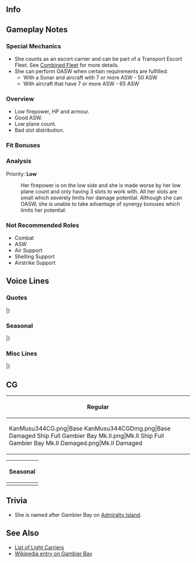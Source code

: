 ==Info==
{{KanmusuInfo|ID=344}}
{{KanmusuInfo|ID=344a}}
{{KanmusuInfo|ID=458}}

==Gameplay Notes==
===Special Mechanics===
* She counts as an escort carrier and can be part of a Transport Escort Fleet. See [[Combined Fleet]] for more details.
* She can perform OASW when certain requirements are fulfilled:
** With a Sonar and aircraft with 7 or more ASW - 50 ASW
** With aircraft that have 7 or more ASW - 65 ASW

===Overview===
* Low firepower, HP and armour.
* Good ASW.
* Low plane count.
* Bad slot distribution.

===Fit Bonuses===
{{:{{BASEPAGENAME}}/Equipment Bonuses}}
{{clear}}

===Analysis===
Priority: '''Low'''
: Her firepower is on the low side and she is made worse by her low plane count and only having 3 slots to work with. All her slots are small which severely limits her damage potential. Although she can OASW, she is unable to take advantage of synergy bonuses which limits her potential.

===Not Recommended Roles===
* Combat
* ASW
* Air Support
* Shelling Support
* Airstrike Support

==Voice Lines==
===Quotes===
{{ShipquoteHeader}}
{{ShipquoteKai
| scenario    =Introduction
| origin      = It's a pleasure to meet you. My name is Gambier Bay... ふわぁ！う、撃たないで！ふっ…よ、よかった…
| translation = It's a pleasure to meet you. My name is Gambier Bay... fuwaa! D-Don't shoot! Whew... thank goodness...
| audio       = GambierBay-Intro.mp3
}}
{{ShipquoteKai
| scenario    =Introduction
| kai         =yes
| origin      = Good morning! Admiral, Gambier Bay元気です！はい！今日も頑張ります、きっと！
| translation = Good morning! Admiral, I'm doing well! Yes! I'll do my best today as well, for sure!
| audio       = GambierBayKai-Intro.mp3
}}
{{ShipquoteKai|scenario = Introduction|form2 = Mk.II
|origin = Good morning! Admiral, new Gambier Bay出撃可能です。はい！今日もバッチリです！Maybe.
|translation = Good morning! Admiral, the new me is ready to sortie. Yes! I'm feeling great today too! Maybe.
}}
{{ShipquoteKai
| scenario    =Library
| origin      =It's a pleasure to meet you. 私、 護衛空母Gambier Bayです。「ジープ空母」とも呼ばれた、量産型護衛空母姉妹の一隻です。
レイテ沖海戦では、日本海軍主力の栗田艦隊と遭遇、有視界水上戦での戦いとなりました。でも私、できるだけのこと、頑張ったんです！The name, "Gambier Bay" - please remember me!
| translation =It's a pleasure to meet you. I'm the escort carrier Gambier Bay. I'm one of the mass-produced escort carrier sisters<ref>''Casablanca''-class carriers alone were being produced at a rate of roughly one every two weeks by 1944.</ref>, who were also called "jeep carriers".
In the Battle of Leyte Gulf, I ended up encountering the main strength of Japan's navy, the Kurita Fleet, and engaging in surface combat within visual range. But I did the best that I could do! The name, "Gambier Bay" - please remember me!
| audio       = GambierBay-Library.mp3
}}
{{ShipquoteKai
| scenario    =Secretary 1
| origin      = H-Hello?
| translation = H-Hello?
| audio       = GambierBay-Sec1.mp3
}}
{{ShipquoteKai|scenario = Secretary 1|form2 = Mk.II
|origin = Fine!
|translation = Fine!
}}
{{ShipquoteKai
| scenario    =Secretary 2
| origin      =へ、何ですか？Catwalk?違いますってぇ！
| translation =Huh, what is it? Catwalk? No it isn't!
| audio       = GambierBay-Sec2.mp3
}}
{{ShipquoteKai|scenario = Secretary 2|form2 = Mk.II
|origin = Admiral, 何でしょう？はぁ、もちろん、了解です！I'm doing well, thanks.
|translation = Admiral, what is it? Oh, of course, understood! I'm doing well, thanks.
}}
{{ShipquoteKai
| scenario    =Secretary 3
| origin      =Admiral, 何ですか？あ、あはい！了解。I'm doing well, thanks.
| translation =Admiral, what is it? Ah, ah yes! Understood. I'm doing well, thanks.
| audio       = GambierBay-Sec3.mp3
}}
{{ShipquoteKai|scenario = Secretary 3|form2 = Mk.II
|origin = Admiral... あぁ！John, Sam! そうね、大丈夫。I'm doing well, thanks.
|translation = Admiral... Ah! John, Sam! Yes, I'm fine. I'm doing well, thanks.
}}
{{ShipquoteKai
| scenario    =Secretary Idle
| origin      =The Kurita Fleet is terrible. 無理だから。あんなのマジ無理だし。すごい怖いし、危ないし、絶対無理…
| translation =The Kurita Fleet is terrible. No way. No way I can handle that, seriously. So scary, and dangerous. There's absolutely no way...
| audio       = GambierBay-Idle.mp3
}}
{{ShipquoteKai
| scenario    =Secretary (Married)
| origin      =Admiral - あ、えっと、テイ、トクさん？Shall I bring some tea?
| translation =Admiral- ah, uhm, I mean, Admiral, sir? Shall I bring some tea?
| audio       = GambierBay-SecMarried.mp3
}}
{{ShipquoteKai
| scenario    =Wedding
| origin      =Admiral, お、お呼びでしょうか？艦種変更？もしかして、じょ、除籍？あ、あの…what? えっ、これを、私に？Really? あ、あの、あのぉ、私…
| translation =Admiral, did, did you call me? Am I being reclassified<ref>The United States Navy originally classified escort carriers as auxiliary aircraft escort vessels (AVG), then auxiliary aircraft carriers (ACV), before settling on escort aircraft carrier (CVE), highlighting a new combatant role.</ref>? Don't tell me, I'm being struck from the registry? Uh, uhm... what? Eh, this, is for me? Really? Uh, uhm, uhmmm, I...
| audio       = GambierBay-Wedding.mp3
}}
{{ShipquoteKai
| scenario    =Player's Score
| origin      =Information? は、はい！お待ちください！
| translation =Information? O-Okay! Please wait a moment!
| audio       = GambierBay-PlayerScore.mp3
}}
{{ShipquoteKai
| scenario    =Joining A Fleet
| origin      =CVE-73, Gambier Bay, しゅ、出撃します！怖すぎ！
| translation =CVE-73, Gambier Bay, s-sortieing! I'm scared!
| audio       = GambierBay-JoinFleet.mp3
}}
{{ShipquoteKai|scenario = Joining A Fleet|form2 = Mk.II
|origin = CVE-73, new Gambier Bay, 出撃します！もう、怖くなんか…ない！
|translation = CVE-73, new Gambier Bay, sortieing! I'm not... scared anymore!
}}
{{ShipquoteKai
| scenario    =Equipment 1
| origin      =Admiral, あ、あの！ Thank you so, so much!
| translation =Uh, uhm, Admiral! Thank you so, so much!
| audio       = GambierBay-Equip1.mp3
}}
{{ShipquoteKai
| scenario    =Equipment 2
| origin      =ほ～　なるほど。
| translation =Wow... I see.
| audio       = GambierBay-Equip2.mp3
}}
{{ShipquoteKai
| scenario    =Equipment 2
| kai         =yes
| origin      =これですか？なるほど！いいですね！Good!
| translation =This one? I see! This is nice! Good!
| audio       = GambierBayKai-Equip2.mp3
}}
{{ShipquoteKai|scenario = Equipment 2|form2 = Mk.II
|origin = Good! いいですね。
|translation = Good! This is nice.
}}
{{ShipquoteKai
| scenario    =Equipment 3
| origin      =I'm... not good...
| translation =I'm... not good...
| audio       = GambierBay-Equip3.mp3
}}
{{ShipquoteKai
| scenario    =Supply
| origin      =Well noted. And thank you!
| translation =Well noted. And thank you!
| audio       = GambierBay-Supply.mp3
}}
{{ShipquoteKai
| scenario    =Docking Minor
| origin      =I'm sorry. I will go back. はわわ…
| translation =I'm sorry. I will go back. Hawawa...
| audio       = GambierBay-DockMinor.mp3
}}
{{ShipquoteKai
| scenario    =Docking Major
| origin      =あぁ～、もう！無理だもん、こんなの。Admiral, can I go to the hospital for a while?
| translation =Ahhhh, jeez, I can't do anything like this! Admiral, can I go to the hospital for a while?
| audio       = GambierBay-DockMajor.mp3
}}
{{ShipquoteKai|scenario = Docking Major|form2 = Mk.II
|origin = あぁ～、もう！流石に無理だもん、こんなの。もう！Admiral, can I stay in the room?
|translation = Ah, jeez! I really can't do anything like this. Jeez! Admiral, can I stay in the room?
}}
{{ShipquoteKai
| scenario    =Construction
| origin      =A new ship was launched. よ、よかったですね。
| translation =A new ship was launched. I-Isn't that great?
| audio       = GambierBay-Construction.mp3
}}
{{ShipquoteKai
| scenario    =Return from Sortie
| origin      =The mission is completed! ふぅ…
| translation =The mission is completed! Whew...
| audio       = GambierBay-SortieReturn.mp3
}}
{{ShipquoteKai
| scenario    =Starting a Sortie
| origin      =み、皆さん、ご用意は！あ、はい、了解です！艦隊旗艦、Gambier Bay, 抜錨します！
| translation =P-Preparations, everyone! Ah, yes, roger! Fleet flagship, Gambier Bay, weighing anchor! 
| audio       = GambierBay-Sortie.mp3
}}
{{ShipquoteKai
| scenario    =Starting a Battle
| origin      =Enemy surface warship? 嫌だ！各艦、緊急戦闘配備！敵です！
| translation =Enemy surface warship? Oh no! All ships, take emergency battle positions! It's the enemy!
| audio       = GambierBay-BattleStart.mp3
}}
{{ShipquoteKai
| scenario    =Attack
| origin      =Squadron, attack!
| translation =Squadron, attack!
| audio       = GambierBay-Atk.mp3
}}
{{ShipquoteKai
| scenario    =Air Battle/ Daytime Spotting/ Night Battle Attack
| origin      =So terrible...
| translation =So terrible...
| audio       = GambierBay-NightAtk.mp3
}}
{{ShipquoteKai
| scenario    =Night Battle
| origin      =Night battle? 無理無理無理！危ないですって！
| translation =Night battle? No way, there's definitely no way! It's dangerous, I'm telling you!
| audio       = GambierBay-NightBattle.mp3
}}
{{ShipquoteKai
| scenario    =Night Battle
| kai         =yes
| origin      =Night battle? 今の私なら、行ける？いやいや、無理無理無理！やっぱり夜は駄目ですよ！
| translation =Night battle? Maybe I can do it now? No, no, there's definitely no way! I still can't handle the night after all!
| audio       = GambierBayKai-NightBattle.mp3
}}
{{ShipquoteKai|scenario = Night Battle|form2 = Mk.II
|origin = Night battle? 無理無理無理！うえぇ、じゃなくって…やってみましょうか！
|translation = Night battle? No way, there's definitely no way! Uhmm, I mean... I'll give it a shot!
}}
{{ShipquoteKai
| scenario    =MVP
| origin      =Did I help you!? Really? それならよかったです！ふぅ。大変！
| translation =Did I help you!? Really? Thank goodness then! Whew. That was tough!
| audio       = GambierBay-MVP.mp3
}}
{{ShipquoteKai
| scenario    =Minor Damage 1
| origin      =はー！撃たないで！
| translation =Ahhh! Don't shoot!
| audio       = GambierBay-MinorDmg1.mp3
}}
{{ShipquoteKai
| scenario    =Minor Damage 2
| origin      =も、もう、止めてくださいぃ！やだ！
| translation =J-Jeez, stop it already! No more!
| audio       = GambierBay-MinorDmg2.mp3
}}
{{ShipquoteKai
| scenario    =Major Damage
| origin      =こんなの、絶対無理！I am not good...
| translation =There's definitely no way I can keep going! I am not good...
| audio       = GambierBay-MajorDmg.mp3
}}
{{ShipquoteKai|scenario = Major Damage|form2 = Mk.II
|origin = こんなの、流石に絶対無理！I am not good...
|translation = I really, really can't keep going now! I am not good...
}}
{{ShipquoteKai
| scenario    =Sunk
| origin      =だかり無理だって言ったのに！こんあの…無理だもん…Cold... sadness...
| translation =I told you there was no way! I told you... this is impossible... cold... sadness...
| audio       = GambierBay-Sunk.mp3
}}
|}<references/>

{{clear}}

===Seasonal===
{{SeasonalHeaderOld}}
{{SeasonalQuote
|scenario = [[Seasonal/White_Day_2018|White Day 2018]]
|origin = これは、なんのお返しですか？あぁ、なるほど…でも、私…あぁ、来年の…了解です、私、来年がんばりますね。
|translation =	What is this in return for? Ah, I see… But, I… Ah, next year… Roger, I’ll do my best next year.
|audio = Gambier_Bay_White_Day_2018_Sec1.mp3
|notes = 
}}
{{SeasonalQuote
|scenario = [[Seasonal/Coming_of_Spring_2018|Coming of Spring 2018]]
|origin = あぁ、Taffy 3でお花見？えぇ…Kurita Fleetも？…わかりました、私、料理頑張ります。腕を奮って！
|translation =	Ah, cherry blossom viewing with Taffy 3? Eh… with the Kurita Fleet too? …I understand, I’ll do my best cooking. I’ll give it my all!
|audio = Gambier_Bay_Spring_2018_Sec1.mp3
|notes = 
}}
{{SeasonalQuote
|scenario = [[Seasonal/Fifth_Anniversary|5th Anniversary]]
|origin = 5th Anniversary。はわわ、Congratulations！おめでとうです！
|translation =	It’s the 5th Anniversary. Hawawa, congratulations! Congratulations!
|audio = Gambier_Bay_5th_Anniversary_Sec1.mp3
|notes = 
}}
{{SeasonalQuote
|scenario = [[Seasonal/Rainy_Season_2018|Rainy Season 2018]]
|origin = 「To you」ですか？みんなさんの言ってた。あぁ、違う？…やっぱり？そうですね、知ってました！えぇ、それも違う？
|translation =	“To you”? That’s what the others told me. Ah, it’s not? …It’s right? That’s right, I knew that! Eh, that’s not it either?
|audio = Gambier_Bay_Rainy_Season_2018_Sec1.mp3
|notes = 
}}
{{SeasonalQuote
|scenario = [[Seasonal/Summer_2018|Summer 2018]]
|origin = 日本の夏も暑いですね。はわわ。これは、たしかに水着が欲しくなります。あ、あれ、いいなぁ。
|translation =	Japanese summers are hot too. Hawawa. This makes me want to wear a swimsuit. H-huh, that's nice.
|audio = Gambier_Bay_Summer_2018_Sec1.mp3
|notes = 
}}
{{SeasonalQuote
|scenario = [[Seasonal/Saury_2018|Saury 2018]]
|origin = Sammy, what are you doing? ...Sanma Operation? 何それ? えぇ？えぇ？
|translation =	Sammy, what are you doing? ...A Sanma Operation? What's that? Eh? Eeh?
|audio = Gambier_Bay_Sec1_Saury_2018.mp3
|notes = 
}}
{{SeasonalQuote
|scenario = [[Seasonal/Saury_2018|Saury 2018]]
|origin = 鎮守府秋刀魚祭り。ほぉあぁー、今年はこんな感じになるですね。
|translation =	The Naval Base Saury Festival. Whoaaa, so this is how it's like this year.
|audio = Gambier_Bay_Sec2_Saury_2018.mp3
|notes = 
}}
{{SeasonalQuote
|scenario = [[Seasonal/Saury_2018|Saury 2018]]
|origin = Samも食べている？あぁ、そんなに？あまり急いで食べたら…あぁ、はい、water!
|translation =	Would you like some too, Sam? Ah, so much? If you eat that fast you'll... Ah, yes, I'll get some water!
|audio = Gambier_Bay_Sec3_Saury_2018.mp3
|notes = 
}}
{{SeasonalQuote
|scenario = [[Seasonal/Late_Autumn_2018|Late Autumn 2018]]
|origin = この秋は新しいtaskを命じられたけど…できるかな…
|translation =	I was ordered to do a new task this autumn but... I wonder if I can...
|audio = Gambier_Bay_Late_Autumn_2018_Sec1.mp3
|notes = Secretary 1
}}
{{SeasonalQuote
|scenario = [[Seasonal/Late_Autumn_2018|Late Autumn 2018]]
|origin = はぁ、これ…これ美味しいです！
|translation =	Wow, this... this is delicious!
|audio = Gambier_Bay_Late_Autumn_2018_Sec2.mp3
|notes = Secretary 2
}}
{{SeasonalQuote
|scenario = [[Seasonal/Late_Autumn_2018|Late Autumn 2018]]
|origin = はわわわぁ、この季節の音楽会…Admiral、いいですね？うわぁ。
|translation =	Wowowow, this season's concert... Admiral, isn't it great? Whoaaa.
|audio = Gambier_Bay_Late_Autumn_2018_Sec3.mp3
|notes = Secretary 3
}}
{{SeasonalQuote
|scenario = [[Seasonal/Christmas_2018|Christmas 2018]]
|origin = Christmasでしょう？楽しもなきゃ！Intrepid、これ美味しいよ。あぁ、これも。美味しい！最高！…えぇ、瑞鶴？彼女がどうしたの？えぇ！？
|translation =	It's Christmas right? We need to have some fun! Intrepid, this is delicious. Ah, this too. It's delicious! This is the best! ...Eh, Zuikaku? What's wrong with her? Eh!?
|audio = Gambier_Bay_Christmas_2018_Sec1.mp3
|notes = 
}}
{{SeasonalQuote
|scenario = [[Seasonal/New_Year_2019|New Years 2019]]
|origin = Happy New Year, Admiral!みんなさんにとって、素敵な一年になりますよに！
|translation =	Happy New Year, Admiral! I hope to have a wonderful year with everyone!	
|audio = Gambier_Bay_New_Year_2019_Sec1.mp3
|notes = 
}}
{{SeasonalQuote
|scenario = [[Seasonal/Setsubun_2019|Setsubun 2019]]
|origin = セッツブウン？いた！や、金剛、やめて！いた！うえぇ、大和まで！？いやだ、いやだ。もう、艦載機、反撃です！
|translation =	Settsubuun? Ow! St, Kongou, stop that! Ow! Eeh, you too Yamato!? I really don't like this. Jeez, air wing, counterattack!
|audio = Gambier_Bay_Setsubun_2019_Sec1.mp3
|notes = 
}}
{{SeasonalQuote
|scenario = [[Seasonal/Valentine%27s_Day_2019|Valentine's Day 2019]]
|origin = I will give you chocolate! あぁ、thank you very much.
|translation =	I will give you chocolate! Ah, thank you very much.
|audio = Gambier_Bay_Valentines_2019_Sec1.mp3
|notes = 
}}
{{SeasonalQuote
|scenario = [[Seasonal/White_Day_2019|White Day 2019]]
|origin = Yes, my chocolateのお返しですね？はわわ…Thank you very much!
|translation =	Yes, this is in return for my chocolates right? Hawawa... Thank you very much!
|audio = Gambier_Bay_White_Day_2019_Sec1.mp3
|notes = 
}}
{{SeasonalQuote
|scenario = [[Seasonal/Autumn_2019|Autumn 2019]]
|origin = えぇ？呉鎮守府？大和…長門…1YB Fleet？はぁ、むり、むり、むりー！
|translation =	Eh? Kure Naval District? Yamato... Nagato... 1YB Fleet? Ah, no way, absolutely not!!
|audio = Gambier_Bay_Autumn_2019_Sec1.mp3
|notes = Secretary 1. Kure 130th Anniversary Collaboration line.
}}
{{SeasonalQuote
|scenario = [[Seasonal/Autumn_2019|Autumn 2019]]
|origin = はぁー。えぇ、Johnston？行くの？楽しみ？Really？
|translation =	*Siigh*. Eh, Johnston? You're going? It'll be fun? Really?
|audio = Gambier_Bay_Autumn_2019_Sec2.mp3
|notes = Secretary 2. Kure 130th Anniversary Collaboration line.
}}
{{SeasonalQuote
|scenario = [[Seasonal/Seventh_Anniversary|7th Anniversary 2020]]
|origin = すごい！ついに7th Anniversary！はわわ、congratulations! 感謝ですね。
|translation =	Amazing! It's finally the 7th Anniversary! Ah, umm, congratulations! Thank you.
|audio = Gambier_Bay_7th_Anniversary_Secretary_2.mp3
|notes = Secretary 2
}}
{{SeasonalQuote
|scenario = [[Seasonal/Late_Autumn_2020|Late Autumn 2020]]
|origin = 浴衣？祭り？…なるほど。…Feel well dance then？うわぁ、なにそれ？おいしそう！はわわわ。
|translation =	Yukatas? A festival? ...I see. Shall we have a feel well dance then? Whoa, what's that? It looks good! Whoaaaa.
|audio = Gambier_Bay_Late_Autumn_2020_Secretary_1.mp3
|notes = Secretary 1
}}
{{SeasonalQuote
|scenario = [[Seasonal/Late_Autumn_2020|Late Autumn 2020]]
|origin = あたた…このseason、お腹が痛く…ぐぅ、うわぁ、頭も…うぅ〜。あぁ、Kongou！な、なんでもない！No！はわわ！
|translation =	Owowow... My stomach hurts during this season... Guh, urgh, my head too... Ugggh. Ah, Kongou! I-it's nothing! No! Whoaaa!
|audio = Gambier_Bay_Late_Autumn_2020_Secretary_3.mp3
|notes = Secretary 3
}}
{{SeasonalQuote
|scenario = [[Seasonal/Eighth_Anniversary|8th Anniversary]]
|origin = 8th Anniversary. はわわ。Congratulations! Admiral、おめでとうございます！
|translation =	It's the 8th Anniversary. Oh wow. Congratulations! Admiral, congratulations!
|audio = Gambier Bay_8th Anniversary_Secretary_1.mp3
|notes = 
}}
|}<references/>

{{clear}}

===Misc Lines===
{{SeasonalHeaderOld}}
{{SeasonalQuote
|scenario = [[Early_Fall_2018_Event|Early Fall 2018 Event]]
|origin = Task Force 77、戦場海域に到達。これより友軍を援護します！
|translation =	Task Force 77 has arrived on the battlefield. We'll now back up the friendly fleet!	
|audio = GambierBayKai-Friend_Fleet_1.mp3
|notes = Friend Fleet Line
}}
{{SeasonalQuote
|scenario = [[Spring 2019 Event]]
|origin = Task Force 77、戦場海域に到達。これより友軍を援護します。
|translation =	Task Force 77 has arrived at the operational area. We'll now support the allied forces.
|audio = Gambier_BayKai-Friend_Fleet_1.mp3
|notes = Friend Fleet Line
}}
{{SeasonalQuote
|scenario = [[Spring 2019 Event]]
|origin = えっと、すみません！
|translation =	Uhmmm, sorry!
|audio = Gambier_BayKai-Friend_Fleet_2.mp3
|notes = Friend Fleet Line
}}
|}<references/>

{{clear}}

==CG==
{| class="mw-collapsible mw-collapsed wikitable" style="width: 100%;"
!Regular
|-
|<gallery>
KanMusu344CG.png|Base
KanMusu344CGDmg.png|Base Damaged
Ship Full Gambier Bay Mk.II.png|Mk.II
Ship Full Gambier Bay Mk.II Damaged.png|Mk.II Damaged
</gallery>
|}

{| class="mw-collapsible mw-collapsed wikitable" style="width: 100%;"
!Seasonal
|-
|<gallery>
KanMusu3445thAnniversary.png|[[Seasonal/Fifth_Anniversary|5th Anniversary]]
KanMusu3445thAnniversaryDmg.png|[[Seasonal/Fifth_Anniversary|5th Anniversary Damaged]]
KanMusu344IceFestivalCG.png|[[Seasonal/Summer_2018|Ice Festival 2018]]
KanMusu344IceFestivalCGDmg.png|[[Seasonal/Summer_2018|Ice Festival 2018 Damaged]]
KanMusu344Saury.png|[[Seasonal/Saury_2018|Saury Festival 2018]]
KanMusu344SauryDmg.png||[[Seasonal/Saury_2018|Saury Festival 2018 Damaged]]
Gambier_Bay_Rainy_Season_2019.png|[[Seasonal/Rainy_Season_2019|Rainy Season 2019]]
Gambier_Bay_Rainy_Season_2019_Dmg.png|[[Seasonal/Rainy_Season_2019|Rainy Season 2019 Damaged]]
Ship Full Gambier Bay New Years 2021.png|[[Seasonal/New_Year_2021|New Years 2021]]
Ship Full Gambier Bay New Years 2021 Damaged.png|[[Seasonal/New_Year_2021|New Years 2021 Damaged]]
</gallery>
|}

==Trivia==
*She is named after Gambier Bay on [https://en.wikipedia.org/wiki/Admiralty_Island Admiralty Island].

==See Also==
* [[Elitecvl|List of Light Carriers]]
* [[wikipedia:USS Gambier Bay|Wikipedia entry on Gambier Bay]]
{{Shiplist}}